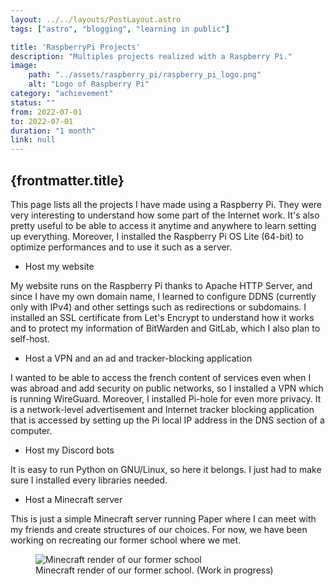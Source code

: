 ```yaml
---
layout: ../../layouts/PostLayout.astro
tags: ["astro", "blogging", "learning in public"]

title: 'RaspberryPi Projects'
description: "Multiples projects realized with a Raspberry Pi."
image:
    path: "../assets/raspberry_pi/raspberry_pi_logo.png"
    alt: "Logo of Raspberry Pi"
category: "achievement"
status: ""
from: 2022-07-01
to: 2022-07-01
duration: "1 month"
link: null
---
```


## {frontmatter.title}

This page lists all the projects I have made using a Raspberry Pi. They were very interesting to understand how some part of the Internet work. It's also pretty useful to be able to access it anytime and anywhere to learn setting up everything. Moreover, I installed the Raspberry Pi OS Lite (64-bit) to optimize performances and to use it such as a server.


- Host my website

My website runs on the Raspberry Pi thanks to Apache HTTP Server, and since I have my own domain name, I learned to configure DDNS (currently only with IPv4) and other settings such as redirections or subdomains. I installed an SSL certificate from Let's Encrypt to understand how it works and to protect my information of BitWarden and GitLab, which I also plan to self-host.


- Host a VPN and an ad and tracker-blocking application

I wanted to be able to access the french content of services even when I was abroad and add security on public networks, so I installed a VPN which is running WireGuard. Moreover, I installed Pi-hole for even more privacy. It is a network-level advertisement and Internet tracker blocking application that is accessed by setting up the Pi local IP address in the DNS section of a computer.


- Host my Discord bots

It is easy to run Python on GNU/Linux, so here it belongs. I just had to make sure I installed every libraries needed.


- Host a Minecraft server

This is just a simple Minecraft server running Paper where I can meet with my friends and create structures of our choices. For now, we have been working on recreating our former school where we met.



<figure>
    <Image src={Minecraft_render} alt="Minecraft render of our former school" />
    <figcaption>Minecraft render of our former school. (Work in progress)</figcaption>
</figure>
